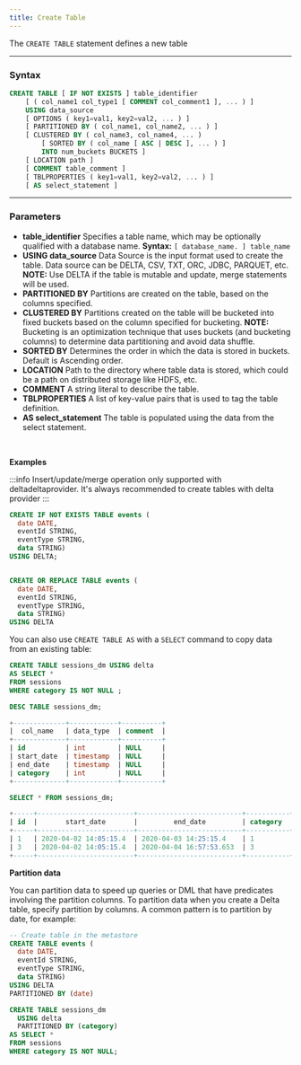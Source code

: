 ```yaml
---
title: Create Table
---
```


<!-- <head>
  <title>Create Table</title>
  <meta
    name="description"
    content="Create Table"
  />
</head> -->

The `CREATE TABLE` statement defines a new table
___


### **Syntax**

```sql
CREATE TABLE [ IF NOT EXISTS ] table_identifier
    [ ( col_name1 col_type1 [ COMMENT col_comment1 ], ... ) ]
    USING data_source
    [ OPTIONS ( key1=val1, key2=val2, ... ) ]
    [ PARTITIONED BY ( col_name1, col_name2, ... ) ]
    [ CLUSTERED BY ( col_name3, col_name4, ... ) 
        [ SORTED BY ( col_name [ ASC | DESC ], ... ) ] 
        INTO num_buckets BUCKETS ]
    [ LOCATION path ]
    [ COMMENT table_comment ]
    [ TBLPROPERTIES ( key1=val1, key2=val2, ... ) ]
    [ AS select_statement ]
```
---

### **Parameters**

  * **table_identifier**
  Specifies a table name, which may be optionally qualified with a database name.
  **Syntax:** `[ database_name. ] table_name`
  * **USING data_source**
  Data Source is the input format used to create the table. Data source can be DELTA, CSV, TXT, ORC, JDBC, PARQUET, etc. 
  **NOTE:** Use DELTA if the table is mutable and update, merge statements will be used.
  * **PARTITIONED BY**
  Partitions are created on the table, based on the columns specified.
  * **CLUSTERED BY**
  Partitions created on the table will be bucketed into fixed buckets based on the column specified for bucketing.
  **NOTE:** Bucketing is an optimization technique that uses buckets (and bucketing columns) to determine data partitioning and avoid data shuffle.
  * **SORTED BY**
  Determines the order in which the data is stored in buckets. Default is Ascending order.
  * **LOCATION**
  Path to the directory where table data is stored, which could be a path on distributed storage like HDFS, etc.
  * **COMMENT**
  A string literal to describe the table.
  * **TBLPROPERTIES**
  A list of key-value pairs that is used to tag the table definition.
  * **AS select_statement**
  The table is populated using the data from the select statement.

<br/>

**Examples**

:::info
Insert/update/merge operation only supported with deltadeltaprovider. It's always recommended to create tables with delta provider
:::

```sql
CREATE IF NOT EXISTS TABLE events (
  date DATE,
  eventId STRING,
  eventType STRING,
  data STRING)
USING DELTA;


CREATE OR REPLACE TABLE events (
  date DATE,
  eventId STRING,
  eventType STRING,
  data STRING)
USING DELTA
```

You can also use `CREATE TABLE AS` with a `SELECT` command to copy data from an existing table:


```sql 
CREATE TABLE sessions_dm USING delta
AS SELECT *
FROM sessions
WHERE category IS NOT NULL ;

DESC TABLE sessions_dm;

+-------------+------------+----------+
|  col_name   | data_type  | comment  |
+-------------+------------+----------+
| id          | int        | NULL     |
| start_date  | timestamp  | NULL     |
| end_date    | timestamp  | NULL     |
| category    | int        | NULL     |
+-------------+------------+----------+

SELECT * FROM sessions_dm;

+-----+------------------------+--------------------------+-----------+
| id  |       start_date       |         end_date         | category  |
+-----+------------------------+--------------------------+-----------+
| 1   | 2020-04-02 14:05:15.4  | 2020-04-03 14:25:15.4    | 1         |
| 3   | 2020-04-02 14:05:15.4  | 2020-04-04 16:57:53.653  | 3         |
+-----+------------------------+--------------------------+-----------+
```

**Partition data**

You can partition data to speed up queries or DML that have predicates involving the partition columns. To partition data when you create a Delta table, specify partition by columns. A common pattern is to partition by date, for example:

```sql
-- Create table in the metastore
CREATE TABLE events (
  date DATE,
  eventId STRING,
  eventType STRING,
  data STRING)
USING DELTA
PARTITIONED BY (date)
```

```sql
CREATE TABLE sessions_dm 
  USING delta
  PARTITIONED BY (category)
AS SELECT *
FROM sessions
WHERE category IS NOT NULL;
```